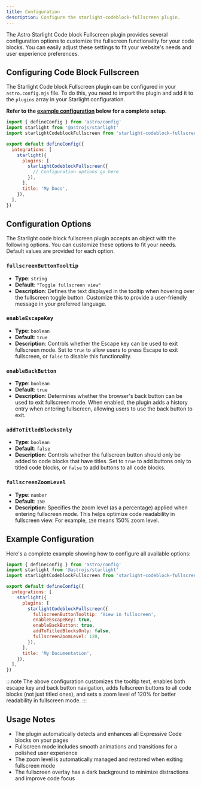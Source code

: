 ```yaml
---
title: Configuration
description: Configure the starlight-codeblock-fullscreen plugin.
---
```


The Astro Starlight Code block Fullscreen plugin provides several configuration options to customize the fullscreen functionality for your code blocks. You can easily adjust these settings to fit your website's needs and user experience preferences.

## Configuring Code Block Fullscreen

The Starlight Code block Fullscreen plugin can be configured in your `astro.config.mjs` file. To do this, you need to import the plugin and add it to the `plugins` array in your Starlight configuration.

**Refer to the [example configuration](#example-configuration) below for a complete setup.**

```javascript title="astro.config.mjs"
import { defineConfig } from 'astro/config'
import starlight from '@astrojs/starlight'
import starlightCodeblockFullscreen from 'starlight-codeblock-fullscreen'

export default defineConfig({
  integrations: [
    starlight({
      plugins: [
        starlightCodeblockFullscreen({
          // Configuration options go here
        }),
      ],
      title: 'My Docs',
    }),
  ],
})
```

## Configuration Options

The Starlight code  block fullscreen plugin accepts an object with the following options. You can customize these options to fit your needs. Default values are provided for each option.

### `fullscreenButtonTooltip`

- **Type**: `string`
- **Default**: `"Toggle fullscreen view"`
- **Description**: Defines the text displayed in the tooltip when hovering over the fullscreen toggle button. Customize this to provide a user-friendly message in your preferred language.

### `enableEscapeKey`

- **Type**: `boolean`
- **Default**: `true`
- **Description**: Controls whether the Escape key can be used to exit fullscreen mode. Set to `true` to allow users to press Escape to exit fullscreen, or `false` to disable this functionality.

### `enableBackButton`

- **Type**: `boolean`
- **Default**: `true`
- **Description**: Determines whether the browser's back button can be used to exit fullscreen mode. When enabled, the plugin adds a history entry when entering fullscreen, allowing users to use the back button to exit.

### `addToTitledBlocksOnly`

- **Type**: `boolean`
- **Default**: `false`
- **Description**: Controls whether the fullscreen button should only be added to code blocks that have titles. Set to `true` to add buttons only to titled code blocks, or `false` to add buttons to all code blocks.

### `fullscreenZoomLevel`

- **Type**: `number`
- **Default**: `150`
- **Description**: Specifies the zoom level (as a percentage) applied when entering fullscreen mode. This helps optimize code readability in fullscreen view. For example, `150` means 150% zoom level.

## Example Configuration

Here's a complete example showing how to configure all available options:

```javascript title="astro.config.mjs"
import { defineConfig } from 'astro/config'
import starlight from '@astrojs/starlight'
import starlightCodeblockFullscreen from 'starlight-codeblock-fullscreen'

export default defineConfig({
  integrations: [
    starlight({
      plugins: [
        starlightCodeblockFullscreen({
          fullscreenButtonTooltip: 'View in fullscreen',
          enableEscapeKey: true,
          enableBackButton: true,
          addToTitledBlocksOnly: false,
          fullscreenZoomLevel: 120,
        }),
      ],
      title: 'My Documentation',
    }),
  ],
})
```

:::note
The above configuration customizes the tooltip text, enables both escape key and back button navigation, adds fullscreen buttons to all code blocks (not just titled ones), and sets a zoom level of 120% for better readability in fullscreen mode.
:::

## Usage Notes

- The plugin automatically detects and enhances all Expressive Code blocks on your pages
- Fullscreen mode includes smooth animations and transitions for a polished user experience
- The zoom level is automatically managed and restored when exiting fullscreen mode
- The fullscreen overlay has a dark background to minimize distractions and improve code focus